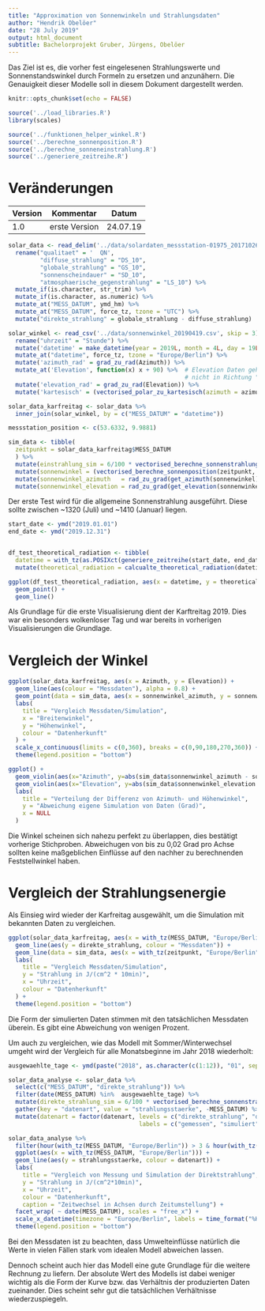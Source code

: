 ```yaml
---
title: "Approximation von Sonnenwinkeln und Strahlungsdaten"
author: "Hendrik Obelöer"
date: "28 July 2019"
output: html_document
subtitle: Bachelorprojekt Gruber, Jürgens, Obelöer
---
```


Das Ziel ist es, die vorher fest eingelesenen Strahlungswerte und Sonnenstandswinkel durch Formeln zu ersetzen und anzunähern. Die Genauigkeit dieser Modelle soll in diesem Dokument dargestellt werden.

```r
knitr::opts_chunk$set(echo = FALSE)
```

```r
source('../load_libraries.R')
library(scales)

source('../funktionen_helper_winkel.R')
source('../berechne_sonnenposition.R')
source('../berechne_sonneneinstrahlung.R')
source('../generiere_zeitreihe.R')
```


# Veränderungen

| Version  | Kommentar                | Datum     |
|----------|--------------------------|-----------|
| 1.0      | erste Version            | 24.07.19  |


```r
solar_data <- read_delim('../data/solardaten_messstation-01975_20171026-20190428.txt', delim = ";") %>%
  rename("qualitaet" = '  QN',
         "diffuse_strahlung" = "DS_10",
         "globale_strahlung" = "GS_10",
         "sonnenscheindauer" = "SD_10",
         "atmosphaerische_gegenstrahlung" = "LS_10") %>%
  mutate_if(is.character, str_trim) %>%
  mutate_if(is.character, as.numeric) %>%
  mutate_at("MESS_DATUM", ymd_hm) %>%
  mutate_at("MESS_DATUM", force_tz, tzone = "UTC") %>%
  mutate("direkte_strahlung" = globale_strahlung - diffuse_strahlung)
```

```r
solar_winkel <- read_csv('../data/sonnenwinkel_20190419.csv', skip = 3) %>%
  rename("uhrzeit" = "Stunde") %>%
  mutate('datetime' = make_datetime(year = 2019L, month = 4L, day = 19L, hour = hour(uhrzeit), min = minute(uhrzeit))) %>%
  mutate_at("datetime", force_tz, tzone = "Europe/Berlin") %>%
  mutate('azimuth_rad' = grad_zu_rad(Azimuth)) %>%
  mutate_at('Elevation', function(x) x + 90) %>%  # Elevation Daten gehen vom Nullpunkt in der Horizontalen aus
                                                  # nicht in Richtung "unten",90° Addition behebt das
  mutate('elevation_rad' = grad_zu_rad(Elevation)) %>%
  mutate('kartesisch' = (vectorised_polar_zu_kartesisch(azimuth = azimuth_rad, elevation = elevation_rad))) #%>%
```

```r
solar_data_karfreitag <- solar_data %>%
  inner_join(solar_winkel, by = c("MESS_DATUM" = "datetime"))
```

```r

messstation_position <- c(53.6332, 9.9881)

sim_data <- tibble(
  zeitpunkt = solar_data_karfreitag$MESS_DATUM
  ) %>%
  mutate(einstrahlung_sim = 6/100 * vectorised_berechne_sonnenstrahlung(zeitpunkt, messstation_position[1], messstation_position[2])) %>% # mit Umrechnung W/m^2 auf J/cm^2 pro 10 Min
  mutate(sonnenwinkel = (vectorised_berechne_sonnenposition(zeitpunkt, messstation_position[1], messstation_position[2]))) %>%
  mutate(sonnenwinkel_azimuth   = rad_zu_grad(get_azimuth(sonnenwinkel))) %>%
  mutate(sonnenwinkel_elevation = rad_zu_grad(get_elevation(sonnenwinkel)))
```

Der erste Test wird für die allgemeine Sonnenstrahlung ausgeführt. Diese sollte zwischen ~1320 (Juli) und ~1410 (Januar) liegen.

```r

start_date <- ymd("2019.01.01")
end_date <- ymd("2019.12.31")


df_test_theoretical_radiation <- tibble(
  datetime = with_tz(as.POSIXct(generiere_zeitreihe(start_date, end_date, 720)), "UTC")) %>%
  mutate(theoretical_radiation = calcualte_theoretical_radiation(datetime))

ggplot(df_test_theoretical_radiation, aes(x = datetime, y = theoretical_radiation)) +
  geom_point() +
  geom_line()
```


Als Grundlage für die erste Visualisierung dient der Karftreitag 2019. Dies war ein besonders wolkenloser Tag und war bereits in vorherigen Visualisierungen die Grundlage.

# Vergleich der Winkel

```r
ggplot(solar_data_karfreitag, aes(x = Azimuth, y = Elevation)) +
  geom_line(aes(colour = "Messdaten"), alpha = 0.8) +
  geom_point(data = sim_data, aes(x = sonnenwinkel_azimuth, y = sonnenwinkel_elevation, colour = "Simulationsdaten"), alpha = 0.5, size = 0.5) +
  labs(
    title = "Vergleich Messdaten/Simulation",
    x = "Breitenwinkel",
    y = "Höhenwinkel",
    colour = "Datenherkunft"
  ) +
  scale_x_continuous(limits = c(0,360), breaks = c(0,90,180,270,360)) +
  theme(legend.position = "bottom")

ggplot() +
  geom_violin(aes(x="Azimuth", y=abs(sim_data$sonnenwinkel_azimuth - solar_data_karfreitag$Azimuth))) +
  geom_violin(aes(x="Elevation", y=abs(sim_data$sonnenwinkel_elevation - solar_data_karfreitag$Elevation))) +
  labs(
    title = "Verteilung der Differenz von Azimuth- und Höhenwinkel",
    y = "Abweichung eigene Simulation von Daten (Grad)",
    x = NULL
  )

```

Die Winkel scheinen sich nahezu perfekt zu überlappen, dies bestätigt vorherige Stichproben. Abweichugen von bis zu 0,02 Grad pro Achse sollten keine maßgeblichen Einflüsse auf den nachher zu berechnenden Feststellwinkel haben.


# Vergleich der Strahlungsenergie

Als Einsieg wird wieder der Karfreitag ausgewählt, um die Simulation mit bekannten Daten zu vergleichen.

```r
ggplot(solar_data_karfreitag, aes(x = with_tz(MESS_DATUM, "Europe/Berlin"))) +
  geom_line(aes(y = direkte_strahlung, colour = "Messdaten")) + 
  geom_line(data = sim_data, aes(x = with_tz(zeitpunkt, "Europe/Berlin"), y = einstrahlung_sim, colour = "Simulation")) +
  labs(
    title = "Vergleich Messdaten/Simulation",
    y = "Strahlung in J/(cm^2 * 10min)",
    x = "Uhrzeit",
    colour = "Datenherkunft"
  ) +
  theme(legend.position = "bottom")
```

Die Form der simulierten Daten stimmen mit den tatsächlichen Messdaten überein. Es gibt eine Abweichung von wenigen Prozent.

Um auch zu vergleichen, wie das Modell mit Sommer/Winterwechsel umgeht wird der Vergleich für alle Monatsbeginne im Jahr 2018 wiederholt:

```r
ausgewaehlte_tage <- ymd(paste("2018", as.character(c(1:12)), "01", sep = "-"))

solar_data_analyse <- solar_data %>%
  select(c("MESS_DATUM", "direkte_strahlung")) %>%
  filter(date(MESS_DATUM) %in%  ausgewaehlte_tage) %>%
  mutate(direkte_strahlung_sim = 6/100 * vectorised_berechne_sonnenstrahlung(MESS_DATUM, messstation_position[1], messstation_position[2])) %>% # mit Umrechnung W/m^2 auf J/cm^2 pro 10 Min
  gather(key = "datenart", value = "strahlungsstaerke", -MESS_DATUM) %>%
  mutate(datenart = factor(datenart, levels = c("direkte_strahlung", "direkte_strahlung_sim"), 
                                     labels = c("gemessen", "simuliert")))

solar_data_analyse %>%
  filter(hour(with_tz(MESS_DATUM, "Europe/Berlin")) > 3 & hour(with_tz(MESS_DATUM, "Europe/Berlin")) < 22) %>% # für Graphen Uhrzeit sinnvoll einschränken
  ggplot(aes(x = with_tz(MESS_DATUM, "Europe/Berlin"))) +
  geom_line(aes(y = strahlungsstaerke, colour = datenart)) + 
  labs(
    title = "Vergleich von Messung und Simulation der Direktstrahlung",
    y = "Strahlung in J/(cm^2*10min)",
    x = "Uhrzeit",
    colour = "Datenherkunft",
    caption = "Zeitwechsel in Achsen durch Zeitumstellung") +
  facet_wrap( ~ date(MESS_DATUM), scales = "free_x") +
  scale_x_datetime(timezone = "Europe/Berlin", labels = time_format("%H:%M")) +
  theme(legend.position = "bottom")

```

Bei den Messdaten ist zu beachten, dass Umwelteinflüsse natürlich die Werte in vielen Fällen stark vom idealen Modell abweichen lassen.

Dennoch scheint auch hier das Modell eine gute Grundlage für die weitere Rechnung zu liefern. Der absolute Wert des Modells ist dabei weniger wichtig als die Form der Kurve bzw. das Verhältnis der produzierten Daten zueinander. Dies scheint sehr gut die tatsächlichen Verhältnisse wiederzuspiegeln. 

